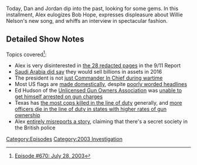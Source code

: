 {{DEFAULTSORT:
    #_EPISODE_0670:July 28, 2003
}}{{Episode
    | title           = July 28, 2003
    | caption         = Listen to this episode on [https://knowledgefight.libsyn.com/670-july-28-2003 Libsyn] [https://open.spotify.com/episode/5bpQhYStZ8EnxzXuZgC5Wn Spotify], Read the [[Transcript/670: July 28, 2003|Unofficial Transcript]], View discussion on [https://reddit.com/u40rxo Reddit]
    | episodeNumber   = 670
    | length          = 01:19:17
    | airDate         = April 15, 2022
    | coverageDate    = July 28, 2003
    | episodeType     = [[:Category:2003 Investigation|2003 Investigation]]
    | previousEpisode = [[669: Chatting With Amanda Moore]]
    | nextEpisode     = [[671: April 13, 2022]]
}}

{{Stub}}

Today, Dan and Jordan dip into the past, looking for some gems.  In this installment, Alex eulogizes Bob Hope, expresses displeasure about Willie Nelson's new song, and whiffs an interview in spectacular fashion.

==Detailed Show Notes==

Topics covered<ref>[https://knowledgefight.com/research/2022/4/14/episode-670-july-28-2003 Episode #670: July 28, 2003]</ref>:

*Alex is very disinterested in [https://web.archive.org/web/20160715183528/http://intelligence.house.gov/sites/intelligence.house.gov/files/documents/declasspart4.pdf the 28 redacted pages] in the 9/11 Report
*[https://www.nytimes.com/2016/04/16/world/middleeast/saudi-arabia-warns-ofeconomic-fallout-if-congress-passes-9-11-bill.html?_r=0 Saudi Arabia did say] they would sell billions in assets in 2016
*The president is not [https://constitution.congress.gov/browse/essay/artII_S2_C1_1_2/ just Commander In Chief during wartime]
*Most US flags are [https://www.marketplace.org/2021/02/25/how-many-u-s-flags-are-made-in-the-u-s/ made domestically], despite [https://www.huffpost.com/entry/american-flags-china_n_3540287 poorly worded headlines]
*Ed Hudson of the [http://www.cufoa.ca/articles/armes/armes_06_dec_2005.html Unlicensed Gun Owners Association] was [https://www.thehighroad.org/index.php?threads%2Fcanada-gun-activist-may-lay-own-charge.8733%2F unable to get himself arrested on gun charges]
*Texas has [https://www.worldatlas.com/articles/u-s-states-with-the-most-police-officers-killed-in-the-line-of-duty.html the most cops killed in the line of duty] generally, and [https://www.washingtonpost.com/news/wonk/wp/2016/07/08/more-police-officers-die-on-the-job-in-states-with-more-guns/ more officers die in the line of duty in states with higher rates of gun ownership]
*Alex [https://archive.globalpolicy.org/component/content/article/168-general/37669.html entirely misreports a story], claiming that there's a secret society in the British police

[[Category:Episodes]]
[[Category:2003 Investigation]]
